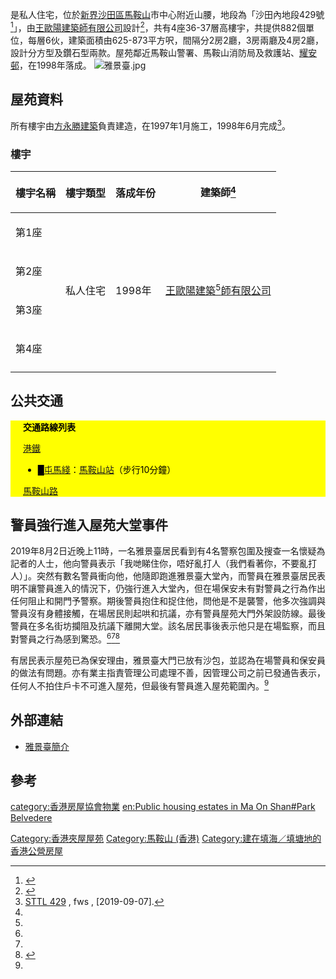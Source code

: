 {{HKPublicHousing |
| authority = HKHS
| photo = HK ParkBelvedere.JPG
| phototitle = 雅景臺
| district = 沙田區
| address = 馬鞍山馬鞍山路188號
| type = 4
| year = 1998年
| blocknumber = 4
| rentalflats = 882
| flatsize = 624 - 881
| auth = 
| website =
}}
{{engname|雅景臺|Park Belvedere}}是私人住宅，位於[[新界|新界]][[沙田區|沙田區]][[馬鞍山_(香港市鎮)|馬鞍山]]市中心附近山腰，地段為「沙田內地段429號<ref>{{Cite web |url=https://www.landsd.gov.hk/en/consent/district/Shatin%5Bfrom%201994%5Dwac_e.pdf |title=存档副本 |access-date=2019-09-07 |archive-date=2018-10-25 |archive-url=https://web.archive.org/web/20181025032735/https://www.landsd.gov.hk/en/consent/district/Shatin%5Bfrom%201994%5Dwac_e.pdf |dead-url=no }}</ref>」，由[[王歐陽_(香港)|王歐陽建築師有限公司]]設計<ref name=":0">{{Cite web|title=雅景臺|url=http://www.valuers.hk/blog/property-valuation-land-premium/33|accessdate=2009-11-19|archive-url=https://web.archive.org/web/20100117151617/http://www.valuers.hk/blog/property-valuation-land-premium/33|archive-date=2010-01-17|dead-url=yes}}</ref>，共有4座36-37層高樓宇，共提供882個單位，每層6伙，建築面積由625-873平方呎，間隔分2房2廳，3房兩廳及4房2廳，設計分方型及鑽石型兩款。屋苑鄰近馬鞍山警署、馬鞍山消防局及救護站、[[耀安邨|耀安邨]]，在1998年落成。
[[File:雅景臺.jpg|thumb]]

== 屋苑資料 ==
所有樓宇由[[方永勝建築|方永勝建築]]負責建造，在1997年1月施工，1998年6月完成<ref>[http://www.fws.com.hk/project.php?page=2&list_id=83 STTL 429] {{Wayback|url=http://www.fws.com.hk/project.php?page=2&list_id=83 |date=20200711095442 }}, fws , [2019-09-07].</ref>。

=== 樓宇 ===
{| class="wikitable" style="text-align: center"
! 樓宇名稱 !! 樓宇類型 !! 落成年份
!建築師<ref name=":0" />
|-
| 第1座
| rowspan="4" | 私人住宅
| rowspan="4" | 1998年
| rowspan="4" |[[王歐陽_(香港)|王歐陽建築]]<ref name=":0" />[[王歐陽_(香港)|師有限公司]]
|-
| 第2座
|-
| 第3座
|-
| 第4座
|-
|}

== 公共交通 ==
<div class="NavFrame collapsed" style="color: black; background-color: #FFFF00; margin: 0 auto; padding: 0 10px; text-align: left;"><div class="NavHead" style="background-color: #FFFF00; margin: 0 auto; padding: 0 10px; font-weight:normal;">'''交通路線列表'''</div><div class="NavContent" style="background-color: #FFFF00; margin: 0 auto; padding: 0 10px;">
;[[港鐵|港鐵]]
*<font color="{{屯馬綫色彩}}">█</font>[[屯馬綫|屯馬綫]]：[[馬鞍山站_(香港)|馬鞍山站]]（步行10分鐘）
;[[馬鞍山路|馬鞍山路]]
{{九龍新界巴士簡單列表|40E|40X|85X|86C|87D|87K|87S|89D|89S|274|286C|X89D|N287}}{{大嶼山巴士簡單列表|A41P|N42|NA40}}{{過海隧道巴士簡單列表|680|680A|680X|682|980X|988}}
{{新界專線小巴簡單列表|803|807A|807B|807C|807K}}{{新界居民巴士簡單列表|NR821}}
</div></div>

== 警員強行進入屋苑大堂事件 ==
2019年8月2日近晚上11時，一名雅景臺居民看到有4名警察包圍及搜查一名懷疑為記者的人士，他向警員表示「我哋睇住你，唔好亂打人（我們看著你，不要亂打人）」。突然有數名警員衝向他，他隨即跑進雅景臺大堂內，而警員在雅景臺居民表明不讓警員進入的情況下，仍強行進入大堂內，但在場保安未有對警員之行為作出任何阻止和開門予警察。期後警員抱住和捉住他，問他是不是襲警，他多次強調與警員沒有身體接觸，在場居民則起哄和抗議，亦有警員屋苑大門外架設防線。最後警員在多名街坊攔阻及抗議下離開大堂。該名居民事後表示他只是在場監察，而且對警員之行為感到驚恐。<ref name=":4" /><ref name=":6" /><ref name=":10">{{Cite web|title=【逆權運動】防暴警衝入屋苑 居民：手法有問題唔合理|url=https://hk.news.appledaily.com/breaking/realtime/article/20190803/59892116|accessdate=2019-08-03|work=Apple Daily 蘋果日報|archive-url=https://web.archive.org/web/20190803144259/https://hk.news.appledaily.com/breaking/realtime/article/20190803/59892116|archive-date=2019-08-03|dead-url=no}}</ref>

有居民表示屋苑已為保安理由，雅景臺大門已放有沙包，並認為在場警員和保安員的做法有問題。亦有業主指責管理公司處理不善，因管理公司之前已發通告表示，任何人不拍住戶卡不可進入屋苑，但最後有警員進入屋苑範圍內。<ref name=":10" />

== 外部連結 ==
* [https://web.archive.org/web/20100209183914/http://www.hkhs.com/chi/business/24.asp?contentid=1&estid=24 雅景臺簡介]

== 參考 ==
{{reflist}}

[[category:香港房屋協會物業|category:香港房屋協會物業]]
[[Category:香港夾屋屋苑|Category:香港夾屋屋苑]]
[[Category:馬鞍山_(香港)|Category:馬鞍山 (香港)]]
[[Category:建在填海／填塘地的香港公營房屋|Category:建在填海／填塘地的香港公營房屋]]
[[en:Public_housing_estates_in_Ma_On_Shan#Park_Belvedere|en:Public housing estates in Ma On Shan#Park Belvedere]]